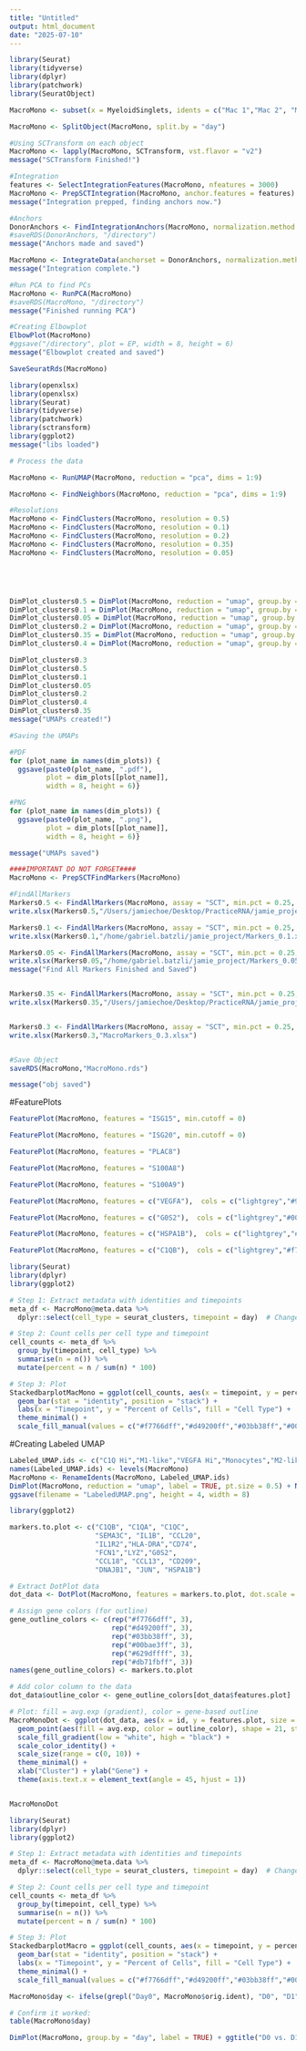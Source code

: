 ```yaml
---
title: "Untitled"
output: html_document
date: "2025-07-10"
---
```


```r
library(Seurat)
library(tidyverse)
library(dplyr)
library(patchwork)
library(SeuratObject)

MacroMono <- subset(x = MyeloidSinglets, idents = c("Mac 1","Mac 2", "Monocytes"))

MacroMono <- SplitObject(MacroMono, split.by = "day")

#Using SCTransform on each object
MacroMono <- lapply(MacroMono, SCTransform, vst.flavor = "v2")
message("SCTransform Finished!")

#Integration
features <- SelectIntegrationFeatures(MacroMono, nfeatures = 3000)
MacroMono <- PrepSCTIntegration(MacroMono, anchor.features = features)
message("Integration prepped, finding anchors now.")

#Anchors
DonorAnchors <- FindIntegrationAnchors(MacroMono, normalization.method = "SCT", anchor.features = features)
#saveRDS(DonorAnchors, "/directory")
message("Anchors made and saved")

MacroMono <- IntegrateData(anchorset = DonorAnchors, normalization.method = "SCT")
message("Integration complete.")

#Run PCA to find PCs
MacroMono <- RunPCA(MacroMono)
#saveRDS(MacroMono, "/directory")
message("Finished running PCA")

#Creating Elbowplot
ElbowPlot(MacroMono)
#ggsave("/directory", plot = EP, width = 8, height = 6)
message("Elbowplot created and saved")

SaveSeuratRds(MacroMono)
```


```r
library(openxlsx)
library(openxlsx) 
library(Seurat)
library(tidyverse)
library(patchwork)
library(sctransform)
library(ggplot2)
message("libs loaded")

# Process the data

MacroMono <- RunUMAP(MacroMono, reduction = "pca", dims = 1:9)

MacroMono <- FindNeighbors(MacroMono, reduction = "pca", dims = 1:9)

#Resolutions 
MacroMono <- FindClusters(MacroMono, resolution = 0.5)
MacroMono <- FindClusters(MacroMono, resolution = 0.1)
MacroMono <- FindClusters(MacroMono, resolution = 0.2)
MacroMono <- FindClusters(MacroMono, resolution = 0.35)
MacroMono <- FindClusters(MacroMono, resolution = 0.05)





DimPlot_clusters0.5 = DimPlot(MacroMono, reduction = "umap", group.by = "integrated_snn_res.0.5") + ggtitle("Resolution 0.5")
DimPlot_clusters0.1 = DimPlot(MacroMono, reduction = "umap", group.by = "integrated_snn_res.0.1") + ggtitle("Resolution 0.1")
DimPlot_clusters0.05 = DimPlot(MacroMono, reduction = "umap", group.by = "integrated_snn_res.0.05") + ggtitle("Resolution 0.05")
DimPlot_clusters0.2 = DimPlot(MacroMono, reduction = "umap", group.by = "integrated_snn_res.0.2") + ggtitle("Resolution 0.2")
DimPlot_clusters0.35 = DimPlot(MacroMono, reduction = "umap", group.by = "integrated_snn_res.0.35") + ggtitle("Resolution 0.35")
DimPlot_clusters0.4 = DimPlot(MacroMono, reduction = "umap", group.by = "integrated_snn_res.0.4") + ggtitle("Resolution 0.4")

DimPlot_clusters0.3
DimPlot_clusters0.5
DimPlot_clusters0.1
DimPlot_clusters0.05
DimPlot_clusters0.2
DimPlot_clusters0.4
DimPlot_clusters0.35
message("UMAPs created!")

#Saving the UMAPs

#PDF
for (plot_name in names(dim_plots)) {
  ggsave(paste0(plot_name, ".pdf"), 
         plot = dim_plots[[plot_name]], 
         width = 8, height = 6)}

#PNG
for (plot_name in names(dim_plots)) {
  ggsave(paste0(plot_name, ".png"), 
         plot = dim_plots[[plot_name]], 
         width = 8, height = 6)}

message("UMAPs saved")

####IMPORTANT DO NOT FORGET####
MacroMono <- PrepSCTFindMarkers(MacroMono)

#FindAllMarkers
Markers0.5 <- FindAllMarkers(MacroMono, assay = "SCT", min.pct = 0.25, logfc.threshold = 0.25, group.by = "integrated_snn_res.0.5", only.pos = TRUE)
write.xlsx(Markers0.5,"/Users/jamiechoe/Desktop/PracticeRNA/jamie_project/MacroMono_Subcluster/Markers_0.5MacroMono.xlsx")

Markers0.1 <- FindAllMarkers(MacroMono, assay = "SCT", min.pct = 0.25, logfc.threshold = 0.25, group.by = "integrated_snn_res.0.1")
write.xlsx(Markers0.1,"/home/gabriel.batzli/jamie_project/Markers_0.1.xlsx")

Markers0.05 <- FindAllMarkers(MacroMono, assay = "SCT", min.pct = 0.25, logfc.threshold = 0.25, group.by = "integrated_snn_res.0.05")
write.xlsx(Markers0.05,"/home/gabriel.batzli/jamie_project/Markers_0.05.xlsx")
message("Find All Markers Finished and Saved")


Markers0.35 <- FindAllMarkers(MacroMono, assay = "SCT", min.pct = 0.25, logfc.threshold = 0.25, group.by = "integrated_snn_res.0.35", only.pos = TRUE)
write.xlsx(Markers0.35,"/Users/jamiechoe/Desktop/PracticeRNA/jamie_project/MacroMono_Subcluster/Markers_0.35MacroMono.xlsx")


Markers0.3 <- FindAllMarkers(MacroMono, assay = "SCT", min.pct = 0.25, logfc.threshold = 0.25, group.by = "integrated_snn_res.0.3", only.pos = TRUE)
write.xlsx(Markers0.3,"MacroMarkers_0.3.xlsx")


#Save Object
saveRDS(MacroMono,"MacroMono.rds")

message("obj saved")
```

#FeaturePlots
```r
FeaturePlot(MacroMono, features = "ISG15", min.cutoff = 0)
```

```r
FeaturePlot(MacroMono, features = "ISG20", min.cutoff = 0)
```

```r
FeaturePlot(MacroMono, features = "PLAC8")
```


```r
FeaturePlot(MacroMono, features = "S100A8")
```

```r
FeaturePlot(MacroMono, features = "S100A9")
```


```r
FeaturePlot(MacroMono, features = c("VEGFA"),  cols = c("lightgrey","#94aa01ff"),min.cutoff = 0, max.cutoff = 4)
```

```r
FeaturePlot(MacroMono, features = c("G0S2"),  cols = c("lightgrey","#00bae3ff"),min.cutoff = 0, max.cutoff = 4)

```

```r
FeaturePlot(MacroMono, features = c("HSPA1B"),  cols = c("lightgrey","#db71fbff"),min.cutoff = 0, max.cutoff = 4)
```


```r
FeaturePlot(MacroMono, features = c("C1QB"),  cols = c("lightgrey","#f7766dff"),min.cutoff = 0, max.cutoff = 4)
```



```r
library(Seurat)
library(dplyr)
library(ggplot2)

# Step 1: Extract metadata with identities and timepoints
meta_df <- MacroMono@meta.data %>%
  dplyr::select(cell_type = seurat_clusters, timepoint = day)  # Change to your actual timepoint column

# Step 2: Count cells per cell type and timepoint
cell_counts <- meta_df %>%
  group_by(timepoint, cell_type) %>%
  summarise(n = n()) %>%
  mutate(percent = n / sum(n) * 100)

# Step 3: Plot
StackedbarplotMacMono = ggplot(cell_counts, aes(x = timepoint, y = percent, fill = cell_type)) +
  geom_bar(stat = "identity", position = "stack") +
  labs(x = "Timepoint", y = "Percent of Cells", fill = "Cell Type") +
  theme_minimal() +
  scale_fill_manual(values = c("#f7766dff","#d49200ff","#03bb38ff","#00bae3ff","#629dffff","#db71fbff"))
```


#Creating Labeled UMAP
```r
Labeled_UMAP.ids <- c("C1Q Hi","M1-like","VEGFA Hi","Monocytes","M2-like","Early M2-like")
names(Labeled_UMAP.ids) <- levels(MacroMono)
MacroMono <- RenameIdents(MacroMono, Labeled_UMAP.ids)
DimPlot(MacroMono, reduction = "umap", label = TRUE, pt.size = 0.5) + NoLegend()
ggsave(filename = "LabeledUMAP.png", height = 4, width = 8)
```


```r
library(ggplot2)

markers.to.plot <- c("C1QB", "C1QA", "C1QC",
                     "SEMA3C", "IL1B", "CCL20",
                     "IL1R2","HLA-DRA","CD74",
                     "FCN1","LYZ","G0S2",
                     "CCL18", "CCL13", "CD209",
                     "DNAJB1", "JUN", "HSPA1B")

# Extract DotPlot data
dot_data <- DotPlot(MacroMono, features = markers.to.plot, dot.scale = 10)$data

# Assign gene colors (for outline)
gene_outline_colors <- c(rep("#f7766dff", 3),
                         rep("#d49200ff", 3),
                         rep("#03bb38ff", 3),
                         rep("#00bae3ff", 3),
                         rep("#629dffff", 3),
                         rep("#db71fbff", 3))
names(gene_outline_colors) <- markers.to.plot

# Add color column to the data
dot_data$outline_color <- gene_outline_colors[dot_data$features.plot]

# Plot: fill = avg.exp (gradient), color = gene-based outline
MacroMonoDot <- ggplot(dot_data, aes(x = id, y = features.plot, size = pct.exp)) +
  geom_point(aes(fill = avg.exp, color = outline_color), shape = 21, stroke = 1.2) +
  scale_fill_gradient(low = "white", high = "black") +
  scale_color_identity() +
  scale_size(range = c(0, 10)) +
  theme_minimal() +
  xlab("Cluster") + ylab("Gene") +
  theme(axis.text.x = element_text(angle = 45, hjust = 1))


MacroMonoDot
```


```r
library(Seurat)
library(dplyr)
library(ggplot2)

# Step 1: Extract metadata with identities and timepoints
meta_df <- MacroMono@meta.data %>%
  dplyr::select(cell_type = seurat_clusters, timepoint = day)  # Change to your actual timepoint column

# Step 2: Count cells per cell type and timepoint
cell_counts <- meta_df %>%
  group_by(timepoint, cell_type) %>%
  summarise(n = n()) %>%
  mutate(percent = n / sum(n) * 100)

# Step 3: Plot
StackedbarplotMacro = ggplot(cell_counts, aes(x = timepoint, y = percent, fill = cell_type)) +
  geom_bar(stat = "identity", position = "stack") +
  labs(x = "Timepoint", y = "Percent of Cells", fill = "Cell Type") +
  theme_minimal() +
  scale_fill_manual(values = c("#f7766dff","#d49200ff","#03bb38ff","#00bae3ff","#629dffff","#db71fbff"))
```


```r
MacroMono$day <- ifelse(grepl("Day0", MacroMono$orig.ident), "D0", "D1")

# Confirm it worked:
table(MacroMono$day)

DimPlot(MacroMono, group.by = "day", label = TRUE) + ggtitle("D0 vs. D1")
```































